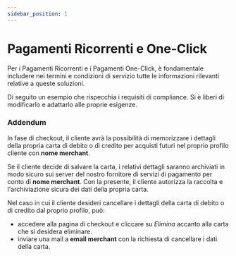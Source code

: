 ```yaml
---
sidebar_position: 1
---
```


# Pagamenti Ricorrenti e One-Click

Per i Pagamenti Ricorrenti e i Pagamenti One-Click, è fondamentale includere nei termini e condizioni di servizio tutte le informazioni rilevanti relative a queste soluzioni.

Di seguito un esempio che rispecchia i requisiti di compliance. Si è liberi di modificarlo e adattarlo alle proprie esigenze.

### Addendum

In fase di checkout, il cliente avrà la possibilità di memorizzare i dettagli della propria carta di debito o di credito per acquisti futuri nel proprio profilo cliente con **nome merchant**. 

Se il cliente decide di salvare la carta, i relativi dettagli saranno archiviati in modo sicuro sui server del nostro fornitore di servizi di pagamento per conto di **nome merchant**. 
Con la presente, il cliente autorizza la raccolta e l'archiviazione sicura dei dati della propria carta.

Nel caso in cui il cliente desideri cancellare i dettagli della carta di debito o di credito dal proprio profilo, può:
- accedere alla pagina di checkout e cliccare su *Elimina* accanto alla carta che si desidera eliminare.
- inviare una mail a **email merchant** con la richiesta di cancellare i dati della carta.